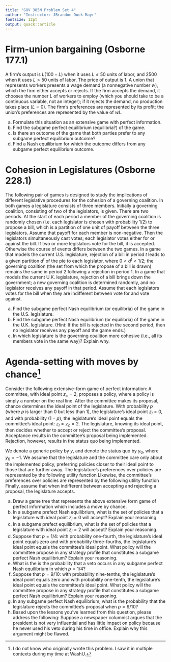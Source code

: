 ```yaml
---
title: "GOV 385N Problem Set 4"
author: "Instructor: JBrandon Duck-Mayr"
fontsize: 12pt
output: quack::article
---
```


# Firm-union bargaining (Osborne 177.1)

A firm's output is $L(100 - L)$ when it uses $L \leq 50$ units of labor, and $2500$ when it uses $L > 50$ units of labor.
The price of output is $1$.
A union that represents workers presents a wage demand (a nonnegative number $w$), which the firm either accepts or rejects.
If the firm accepts the demand, it chooses the number $L$ of workers to employ (which you should take to be a continuous variable, not an integer); if it rejects the demand, no production takes place ($L = 0$).
The firm's preferences are represented by its profit; the union's preferences are represented by the value of $wL$.

a. Formulate this situation as an extensive game with perfect information.
b. Find the subgame perfect equilibrium (equilibria?) of the game.
c. Is there an outcome of the game that both parties prefer to any subgame perfect equilibrium outcome?
d. Find a Nash equilibrium for which the outcome differs from any subgame perfect equilibrium outcome.

\newpage

# Cohesion in Legislatures (Osborne 228.1)

The following pair of games is designed to study the implications of different legislative procedures for the cohesion of a governing coalition.
In both games a legislature consists of three members.
Initially a governing coalition, consisting of two of the legislators, is given.
There are two periods.
At the start of each period a member of the governing coalition is randomly chosen (i.e. each legislator is chosen with probability $1/2$) to propose a bill, which is a partition of one unit of payoff between the three legislators.
Assume that payoff for each member is non-negative.
Then the legislators simultaneously cast votes; each legislator votes either for or against the bill.
If two or more legislators vote for the bill, it is accepted.
Otherwise the course of events differs between the two games.
In a game that models the current U.S. legislature, rejection of a bill in period $t$ leads to a given partition $d^t$ of the pie to each legislator, where $0 < d^t < 1/2$; the governing coalition (the set from which the propose of a bill is drawn) remains the same in period 2 following a rejection in period 1.
In a game that models the current U.K. legislature, rejection of a bill brings down the government; a new governing coalition is determined randomly, and no legislator receives any payoff in that period.
Assume that each legislators votes for the bill when they are indifferent between vote for and vote against.

a. Find the subgame perfect Nash equilibrium (or equilibria) of the game in the U.S. legislature.
b. Find the subgame perfect Nash equilibrium (or equilibria) of the game in the U.K. legislature. (Hint: If the bill is rejected in the second period, then no legislator receives any payoff and the game ends.)
c. In which legislature is the governing coalition more cohesive (i.e., all its members vote in the same way)? Explain why.

\newpage

# Agenda-setting with moves by chance[^1]

Consider the following extensive-form game of perfect information:
A committee, with ideal point $z_c = 2$, proposes a policy, where a policy is simply a number on the real line.
After the committee makes its proposal, chance determines the ideal point of the legislature.
With probability $p$ (where $p$ is larger than 0 but less than 1), the legislature's ideal point $z_l = 0$, and with probability $(1-p)$, the legislature's ideal point equals the committee's ideal point: $z_l = z_c = 2$.
The legislature, knowing its ideal point, then decides whether to accept or reject the committee's proposal.
Acceptance results in the committee's proposal being implemented. Rejection, however, results in the status quo being implemented.

We denote a generic policy by $y$, and denote the status quo by $y_0$, where $y_0 = -1$.
We assume that the legislature and the committee care only about the implemented policy, preferring policies closer to their ideal point to those that are further away.
The legislature's preferences over policies are represented by the following utility function
\begin{align*}
u_l(y)=-|y-z_l|.
\end{align*}
Likewise, the committee's preferences over policies are represented by the following utility function
\begin{align*}
u_c(y)=-|y-z_c|.
\end{align*}
Finally, assume that when indifferent between accepting and rejecting a proposal, the legislature accepts.

a. Draw a game tree that represents the above extensive form game of perfect information which includes a move by chance.
b. In a subgame prefect Nash equilibrium, what is the set of policies that a legislature with ideal point $z_l = 0$ will accept? Explain your reasoning.
c. In a subgame prefect equilibrium, what is the set of policies that a legislature with ideal point $z_l = 2$ will accept? Explain your reasoning.
d. Suppose that $p = 1/4$: with probability one-fourth, the legislature's ideal point equals zero and with probability three-fourths, the legislature's ideal point equals the committee's ideal point. What policy will the committee propose in any strategy profile that
constitutes a subgame perfect Nash equilibrium? Explain your reasoning.
e. What is the is the probability that a veto occurs in any subgame perfect Nash equilibrium in which $p = 1/4$?
f. Suppose that $p = 9/10$: with probability nine-tenths, the legislature's ideal point equals zero and with probability one-tenth, the legislature's ideal point equals the committee's ideal point. What policy will the committee propose in any strategy profile that constitutes a subgame perfect Nash equilibrium? Explain your reasoning.
g. In any subgame perfect Nash equilibrium, what is the probability that the legislature rejects the committee's proposal when $p = 9/10$?
h. Based upon the lessons you've learned from this question, please address the following: Suppose a newspaper columnist argues that the president is not very influential and has little impact on policy because he never used his veto during his time in office. Explain why this argument might be flawed.

[^1]: I do not know who originally wrote this problem.
      I saw it in multiple contexts during my time at WashU.
